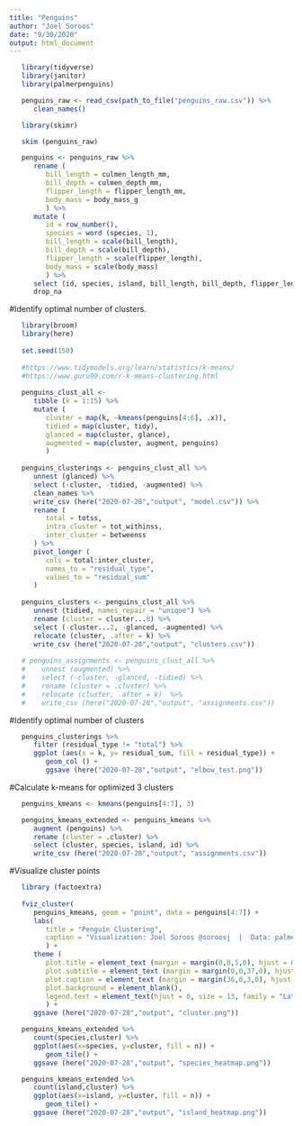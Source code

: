 ```yaml
---
title: "Penguins"
author: "Joel Soroos"
date: "9/30/2020"
output: html_document
---
```



```r

   library(tidyverse)
   library(janitor)
   library(palmerpenguins)

   penguins_raw <- read_csv(path_to_file("penguins_raw.csv")) %>%
      clean_names()
```


```r

   library(skimr)

   skim (penguins_raw)
```


```r

   penguins <- penguins_raw %>%
      rename (
         bill_length = culmen_length_mm,
         bill_depth = culmen_depth_mm,
         flipper_length = flipper_length_mm,
         body_mass = body_mass_g
         ) %>%
      mutate (
         id = row_number(),
         species = word (species, 1),
         bill_length = scale(bill_length),
         bill_depth = scale(bill_depth),
         flipper_length = scale(flipper_length),
         body_mass = scale(body_mass)
         ) %>%
      select (id, species, island, bill_length, bill_depth, flipper_length, body_mass) %>%
      drop_na
```


#Identify optimal number of clusters.
```r

   library(broom)
   library(here)
   
   set.seed(150)
   
   #https://www.tidymodels.org/learn/statistics/k-means/
   #https://www.guru99.com/r-k-means-clustering.html
   
   penguins_clust_all <- 
      tibble (k = 1:15) %>%
      mutate (
         cluster = map(k, ~kmeans(penguins[4:6], .x)),
         tidied = map(cluster, tidy),
         glanced = map(cluster, glance),
         augmented = map(cluster, augment, penguins)
         )
   
   penguins_clusterings <- penguins_clust_all %>%
      unnest (glanced) %>%
      select (-cluster, -tidied, -augmented) %>%
      clean_names %>%
      write_csv (here("2020-07-28","output", "model.csv")) %>%
      rename (
         total = totss,
         intra_cluster = tot_withinss,
         inter_cluster = betweenss
      ) %>%
      pivot_longer (
         cols = total:inter_cluster,
         names_to = "residual_type",
         values_to = "residual_sum"
      )
   
   penguins_clusters <- penguins_clust_all %>%
      unnest (tidied, names_repair = "unique") %>%
      rename (cluster = cluster...8) %>%
      select (-cluster...2, -glanced, -augmented) %>%
      relocate (cluster, .after = k) %>%
      write_csv (here("2020-07-28","output", "clusters.csv")) 
   
   # penguins_assignments <- penguins_clust_all %>%
   #    unnest (augmented) %>%
   #    select (-cluster, -glanced, -tidied) %>%
   #    rename (cluster = .cluster) %>%
   #    relocate (cluster, .after = k)  %>%
   #    write_csv (here("2020-07-28","output", "assignments.csv"))
```


#Identify optimal number of clusters
```r
   penguins_clusterings %>%
      filter (residual_type != "total") %>%
      ggplot (aes(x = k, y= residual_sum, fill = residual_type)) +
         geom_col () +
         ggsave (here("2020-07-28","output", "elbow_test.png"))
```


#Calculate k-means for optimized 3 clusters
```r
   penguins_kmeans <- kmeans(penguins[4:7], 3)

   penguins_kmeans_extended <- penguins_kmeans %>%
      augment (penguins) %>%
      rename (cluster = .cluster) %>%
      select (cluster, species, island, id) %>%
      write_csv (here("2020-07-28","output", "assignments.csv"))
```


#Visualize cluster points
```r

   library (factoextra)
      
   fviz_cluster(
      penguins_kmeans, geom = "point", data = penguins[4:7]) +
      labs(
         title = "Penguin Clustering",
         caption = "Visualization: Joel Soroos @soroosj  |  Data: palmerpenguins R package"
         ) +
      theme (
         plot.title = element_text (margin = margin(0,0,5,0), hjust = 0.5, size = 15, family = "Lato"),
         plot.subtitle = element_text (margin = margin(0,0,37,0), hjust = 0.5, size = 14, family = "Lato"),
         plot.caption = element_text (margin = margin(36,0,3,0), hjust = 1, size = 8, family = "Lato"),
         plot.background = element_blank(),
         legend.text = element_text(hjust = 0, size = 13, family = "Lato")
         ) +
      ggsave (here("2020-07-28","output", "cluster.png"))
```


```r

   penguins_kmeans_extended %>%
      count(species,cluster) %>%
      ggplot(aes(x=species, y=cluster, fill = n)) + 
         geom_tile() +
      ggsave (here("2020-07-28","output", "species_heatmap.png"))

   penguins_kmeans_extended %>%
      count(island,cluster) %>%
      ggplot(aes(x=island, y=cluster, fill = n)) + 
         geom_tile() +
      ggsave (here("2020-07-28","output", "island_heatmap.png"))
```






